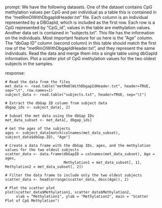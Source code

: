 prompt:
We have the following datasets. One of the dataset contains CpG methylation values per CpG and per individual as a table this is contained in the “metRmOlWithDbgapIdHeader.txt” file. Each column is an individual represented by a DBGapId, which is included as the first row. Each row is a CpG represented by "CpG_id", values in the table are methylation values. Another data set is contained in “subjects.txt”. This file has the information on the individuals. Most important feature for us here is the "Age" column. The "dbGap ID" column (second column) in this table should match the first row of the "metRmOlWithDbgapIdHeader.txt", and they represent the same individuals. Read the data and merge them into a single table using dbGapId information. Plot a scatter plot of CpG methylation values for the two oldest subjects in the samples.

response:
```
# Read the data from the files
met_data <- read.table("metRmOlWithDbgapIdHeader.txt", header=TRUE, sep="\t", row.names=1)
subject_data <- read.table("subjects.txt", header=TRUE, sep="\t")

# Extract the dbGap ID column from subject data
dbgap_ids <- subject_data[, 2]

# Subset the met data using the dbGap IDs
met_data_subset <- met_data[, dbgap_ids]

# Get the ages of the subjects
ages <- subject_data[match(colnames(met_data_subset), subject_data$dbGap.ID), "Age"]

# Create a data frame with the dbGap IDs, ages, and the methylation values for the two oldest subjects
scatter_data <- data.frame(dbGapID = colnames(met_data_subset), Age = ages, 
                           Methylation1 = met_data_subset[, 1], Methylation2 = met_data_subset[, 2])

# Filter the data frame to include only the two oldest subjects
scatter_data <- head(arrange(scatter_data, desc(Age)), 2)

# Plot the scatter plot
plot(scatter_data$Methylation1, scatter_data$Methylation2, 
     xlab = "Methylation1", ylab = "Methylation2", main = "Scatter Plot of CpG Methylation")
```
